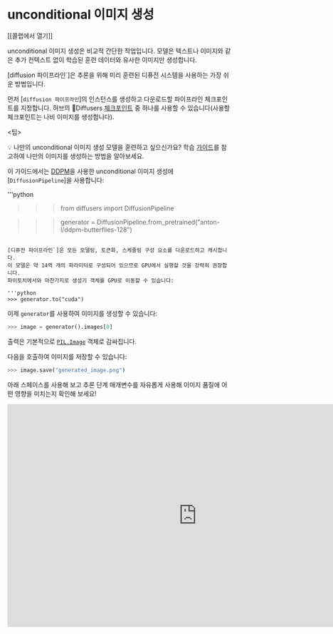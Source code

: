 # unconditional 이미지 생성

[[콜랩에서 열기]]

unconditional 이미지 생성은 비교적 간단한 작업입니다. 모델은 텍스트나 이미지와 같은 추가 컨텍스트 없이 학습된 훈련 데이터와 유사한 이미지만 생성합니다.

[diffusion 파이프라인`]은 추론을 위해 미리 훈련된 디퓨전 시스템을 사용하는 가장 쉬운 방법입니다.

먼저 [`diffusion 파이프라인`]의 인스턴스를 생성하고 다운로드할 파이프라인 체크포인트를 지정합니다.
허브의 🧨Diffusers [체크포인트](https://huggingface.co/models?library=diffusers&sort=downloads) 중 하나를 사용할 수 있습니다(사용할 체크포인트는 나비 이미지를 생성합니다).

<팁>

💡 나만의 unconditional 이미지 생성 모델을 훈련하고 싶으신가요? 학습 [가이드](training/unconditional_training)를 참고하여 나만의 이미지를 생성하는 방법을 알아보세요.

</Tip>

이 가이드에서는 [DDPM](https://arxiv.org/abs/2006.11239)을 사용한 unconditional 이미지 생성에 [`DiffusionPipeline`]을 사용합니다:

'''python
>>> from diffusers import DiffusionPipeline

>>> generator = DiffusionPipeline.from_pretrained("anton-l/ddpm-butterflies-128")
```

[디퓨전 파이프라인`]은 모든 모델링, 토큰화, 스케줄링 구성 요소를 다운로드하고 캐시합니다. 
이 모델은 약 14억 개의 파라미터로 구성되어 있으므로 GPU에서 실행할 것을 강력히 권장합니다.
파이토치에서와 마찬가지로 생성기 객체를 GPU로 이동할 수 있습니다:

'''python
>>> generator.to("cuda")
```

이제 `generator`를 사용하여 이미지를 생성할 수 있습니다:

```python
>>> image = generator().images[0]
```

출력은 기본적으로 [`PIL.Image`](https://pillow.readthedocs.io/en/stable/reference/Image.html?highlight=image#the-image-class) 객체로 감싸집니다.

다음을 호출하여 이미지를 저장할 수 있습니다:

```python
>>> image.save("generated_image.png")
```

아래 스페이스를 사용해 보고 추론 단계 매개변수를 자유롭게 사용해 이미지 품질에 어떤 영향을 미치는지 확인해 보세요!

<iframe
	src="https://stevhliu-ddpm-butterflies-128.hf.space"
	frameborder="0"
	width="850"
	height="500"
></iframe>